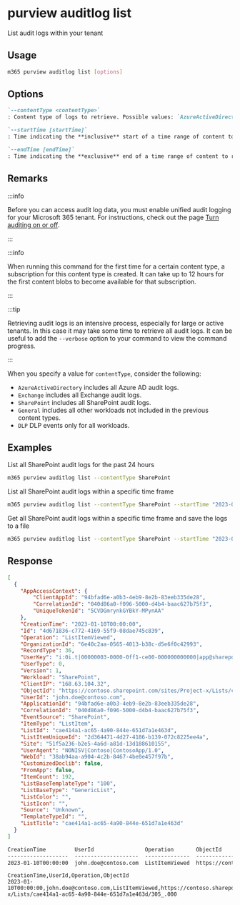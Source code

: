 
# purview auditlog list

List audit logs within your tenant

## Usage

```sh
m365 purview auditlog list [options]
```

## Options

```md defintion-list
`--contentType <contentType>`
: Content type of logs to retrieve. Possible values: `AzureActiveDirectory`, `Exchange`, `SharePoint`, `General`, `DLP`.

`--startTime [startTime]`
: Time indicating the **inclusive** start of a time range of content to return. This should be defined as a valid ISO 8601 string (2021-12-16T18:28:48.6964197Z). Start time cannot be more than 7 days in the past. Default value is 24h ago.

`--endTime [endTime]`
: Time indicating the **exclusive** end of a time range of content to return. This should be defined as a valid ISO 8601 string (2021-12-16T18:28:48.6964197Z). Default value is now.
```

<Global />

## Remarks

:::info

Before you can access audit log data, you must enable unified audit logging for your Microsoft 365 tenant. For instructions, check out the page [Turn auditing on or off](https://learn.microsoft.com/en-us/microsoft-365/compliance/audit-log-enable-disable).

:::

:::info

When running this command for the first time for a certain content type, a subscription for this content type is created. It can take up to 12 hours for the first content blobs to become available for that subscription.

:::

:::tip

Retrieving audit logs is an intensive process, especially for large or active tenants. In this case it may take some time to retrieve all audit logs. It can be useful to add the `--verbose` option to your command to view the command progress.

:::

When you specify a value for `contentType`, consider the following:

- `AzureActiveDirectory` includes all Azure AD audit logs.
- `Exchange` includes all Exchange audit logs.
- `SharePoint` includes all SharePoint audit logs.
- `General` includes all other workloads not included in the previous content types.
- `DLP` DLP events only for all workloads.

## Examples

List all SharePoint audit logs for the past 24 hours

```sh
m365 purview auditlog list --contentType SharePoint
```

List all SharePoint audit logs within a specific time frame

```sh
m365 purview auditlog list --contentType SharePoint --startTime "2023-01-01T00:00:00Z" --endTime "2023-01-03T09:00:00Z"
```

Get all SharePoint audit logs within a specific time frame and save the logs to a file

```sh
m365 purview auditlog list --contentType SharePoint --startTime "2023-01-01T00:00:00Z" --endTime "2023-01-01T12:00:00Z" > auditLogs.json
```

## Response

<Tabs>
  <TabItem value="JSON">

  ```json
  [
    {
      "AppAccessContext": {
          "ClientAppId": "94bfad6e-a0b3-4eb9-8e2b-83eeb335de28",
          "CorrelationId": "040d86a0-f096-5000-d4b4-baac627b75f3",
          "UniqueTokenId": "5CVDGmrynkGYBkY-MPynAA"
      },
      "CreationTime": "2023-01-10T00:00:00",
      "Id": "4d671836-c772-4169-55f9-08dae745c839",
      "Operation": "ListItemViewed",
      "OrganizationId": "6e40c2aa-0565-4013-b38c-d5e6f0c42993",
      "RecordType": 36,
      "UserKey": "i:0i.t|00000003-0000-0ff1-ce00-000000000000|app@sharepoint",
      "UserType": 0,
      "Version": 1,
      "Workload": "SharePoint",
      "ClientIP": "168.63.104.32",
      "ObjectId": "https://contoso.sharepoint.com/sites/Project-x/Lists/cae414a1-ac65-4a90-844e-651d7a1e463d/305_.000",
      "UserId": "john.doe@contoso.com",
      "ApplicationId": "94bfad6e-a0b3-4eb9-8e2b-83eeb335de28",
      "CorrelationId": "040d86a0-f096-5000-d4b4-baac627b75f3",
      "EventSource": "SharePoint",
      "ItemType": "ListItem",
      "ListId": "cae414a1-ac65-4a90-844e-651d7a1e463d",
      "ListItemUniqueId": "2d364471-4d27-4186-b139-072c8225ee4a",
      "Site": "51f5a236-b2e5-4a6d-a81d-13d188610155",
      "UserAgent": "NONISV|Contoso|ContosoApp/1.0",
      "WebId": "38ab94aa-a904-4c2b-8467-4be0e457f97b",
      "CustomizedDoclib": false,
      "FromApp": false,
      "ItemCount": 192,
      "ListBaseTemplateType": "100",
      "ListBaseType": "GenericList",
      "ListColor": "",
      "ListIcon": "",
      "Source": "Unknown",
      "TemplateTypeId": "",
      "ListTitle": "cae414a1-ac65-4a90-844e-651d7a1e463d"
    }
  ]
  ```

  </TabItem>
  <TabItem value="Text">

  ```txt
  CreationTime         UserId                Operation       ObjectId                                                                                          
  -------------------  --------------------  --------------  --------------------------------------------------------------------------------------------------
  2023-01-10T00:00:00  john.doe@contoso.com  ListItemViewed  https://contoso.sharepoint.com/sites/Project-x/Lists/cae414a1-ac65-4a90-844e-651d7a1e463d/305_.000
  ```

  </TabItem>
  <TabItem value="CSV">

  ```csv
  CreationTime,UserId,Operation,ObjectId
  2023-01-10T00:00:00,john.doe@contoso.com,ListItemViewed,https://contoso.sharepoint.com/sites/Project-x/Lists/cae414a1-ac65-4a90-844e-651d7a1e463d/305_.000
  ```

  </TabItem>
</Tabs>

